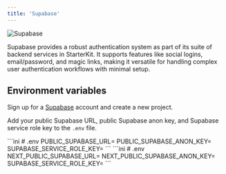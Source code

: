 ```yaml
---
title: 'Supabase'
---
```


<img src="/images/supabase.png" alt="Supabase" />

Supabase provides a robust authentication system as part of its suite of backend services in StarterKit. It supports features like social logins, email/password, and magic links, making it versatile for handling complex user authentication workflows with minimal setup.

## Environment variables

Sign up for a <a href="https://supabase.com" target="_blank">Supabase</a> account and create a new project.

Add your public Supabase URL, public Supabase anon key, and Supabase service role key to the `.env` file.

<Tabs>
  <Tab title="Astro">
    ```ini
    # .env
    PUBLIC_SUPABASE_URL=
    PUBLIC_SUPABASE_ANON_KEY=
    SUPABASE_SERVICE_ROLE_KEY=
    ```
  </Tab>

  <Tab title="Next.js">
    ```ini
    # .env
    NEXT_PUBLIC_SUPABASE_URL=
    NEXT_PUBLIC_SUPABASE_ANON_KEY=
    SUPABASE_SERVICE_ROLE_KEY=
    ```
  </Tab>
</Tabs>
